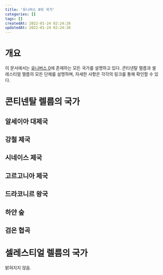```yaml
---
title: '유니버스 0의 국가'
categories: []
tags: []
createdAt: 2022-01-24 02:24:26
updatedAt: 2022-01-24 02:24:26
---
```


# 개요
이 문서에서는 [유니버스 0](유니버스_0)에 존재하는 모든 국가를 설명하고 있다. 콘티넨탈 렐름과 셀레스티얼 렐름의 모든 단체를 설명하며, 자세한 사항은 각각의 링크를 통해 확인할 수 있다.

# 콘티넨탈 렐름의 국가
## 알세이아 대제국
## 강철 제국
## 시네이스 제국
## 고르고니아 제국
## 드라코니르 왕국
## 하얀 숲
## 검은 협곡

# 셀레스티얼 렐름의 국가
밝혀지지 않음.
